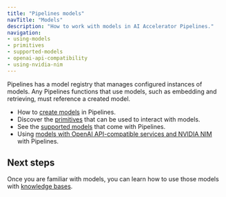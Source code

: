 ```yaml
---
title: "Pipelines models"
navTitle: "Models"
description: "How to work with models in AI Accelerator Pipelines."
navigation:
- using-models
- primitives
- supported-models
- openai-api-compatibility
- using-nvidia-nim
---
```


Pipelines has a model registry that manages configured instances of models. Any Pipelines functions that use models, such as embedding and retrieving, must reference a created model.

* How to [create models](./using-models) in Pipelines.
* Discover the [primitives](./primitives) that can be used to interact with models.
* See the [supported models](./supported-models) that come with Pipelines.
* Using [models with OpenAI API-compatible services and NVIDIA NIM](using-with) with Pipelines.

## Next steps

Once you are familiar with models, you can learn how to use those models with [knowledge bases](../knowledge_base).
